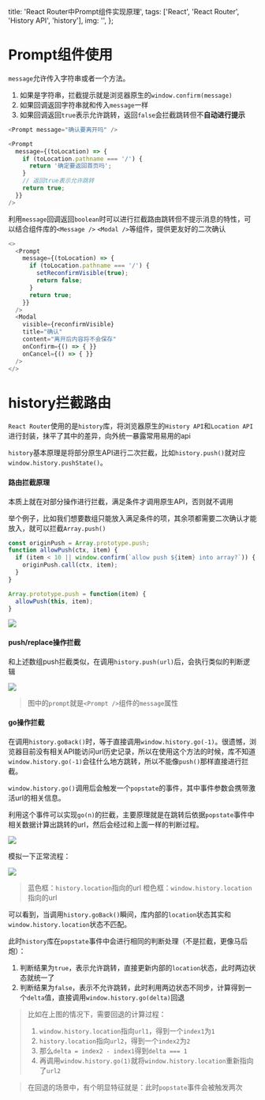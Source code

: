 
  title: 'React Router中Prompt组件实现原理',
  tags: ['React', 'React Router', 'History API', 'history'],
  img: '',
};

# Prompt组件使用

`message`允许传入字符串或者一个方法。
1. 如果是字符串，拦截提示就是浏览器原生的`window.confirm(message)`
2. 如果回调返回字符串就和传入`message`一样
3. 如果回调返回`true`表示允许跳转，返回`false`会拦截跳转但不**自动进行提示**
```ts
<Prompt message="确认要离开吗" />

<Prompt
  message={(toLocation) => {
    if (toLocation.pathname === '/') {
      return '确定要返回首页吗';
    }
    // 返回true表示允许跳转
    return true;
  }}
/>
```

利用`message`回调返回`boolean`时可以进行拦截路由跳转但不提示消息的特性，可以结合组件库的`<Message />` `<Modal />`等组件，提供更友好的二次确认
```ts
<>
  <Prompt
    message={(toLocation) => {
      if (toLocation.pathname === '/') {
        setReconfirmVisible(true);
        return false;
      }
      return true;
    }}
  />
  <Modal
    visible={reconfirmVisible}
    title="确认"
    content="离开后内容将不会保存"
    onConfirm={() => { }}
    onCancel={() => { }}
  />
</>
```

# history拦截路由
`React Router`使用的是`history`库，将浏览器原生的`History API`和`Location API`进行封装，抹平了其中的差异，向外统一暴露常用易用的api

`history`基本原理是将部分原生API进行二次拦截，比如`history.push()`就对应`window.history.pushState()`。

#### 路由拦截原理

本质上就在对部分操作进行拦截，满足条件才调用原生API，否则就不调用

举个例子，比如我们想要数组只能放入满足条件的项，其余项都需要二次确认才能放入，就可以拦截`Array.push()`
```ts
const originPush = Array.prototype.push;
function allowPush(ctx, item) {
  if (item < 10 || window.confirm(`allow push ${item} into array?`)) {
    originPush.call(ctx, item);
  }
}

Array.prototype.push = function(item) {
  allowPush(this, item);
}
```
![](../images/2022070101.png)

#### push/replace操作拦截

和上述数组push拦截类似，在调用`history.push(url)`后，会执行类似的判断逻辑

![](../images/2022070102.png)

> 图中的`prompt`就是`<Prompt />`组件的`message`属性

#### go操作拦截

在调用`history.goBack()`时，等于直接调用`window.history.go(-1)`。很遗憾，浏览器目前没有相关API能访问url历史记录，所以在使用这个方法的时候，库不知道`window.history.go(-1)`会往什么地方跳转，所以不能像`push()`那样直接进行拦截。

`window.history.go()`调用后会触发一个`popstate`的事件，其中事件参数会携带激活url的相关信息。

利用这个事件可以实现`go(n)`的拦截，主要原理就是在跳转后依据`popstate`事件中相关数据计算出跳转的url，然后会经过和上面一样的判断过程。

![](../images/2022070103.png)

模拟一下正常流程：

![](../images/2022070104.png)

> 蓝色框：`history.location`指向的url
> 橙色框：`window.history.location`指向的url

可以看到，当调用`history.goBack()`瞬间，库内部的`location`状态其实和`window.history.location`状态不匹配。

此时`history`库在`popstate`事件中会进行相同的判断处理（不是拦截，更像马后炮）：
1. 判断结果为`true`，表示允许跳转，直接更新内部的`location`状态，此时两边状态就统一了
2. 判断结果为`false`，表示不允许跳转，此时利用两边状态不同步，计算得到一个`delta`值，直接调用`window.history.go(delta)`回退

> 比如在上图的情况下，需要回退的计算过程：
> 1. `window.history.location`指向`url1`，得到一个`index1`为`1`
> 2. `history.location`指向`url2`，得到一个`index2`为`2`
> 3. 那么`delta = index2 - index1`得到`delta === 1`
> 4. 再调用`window.history.go(1)`就将`window.history.location`重新指向了`url2`

> 在回退的场景中，有个明显特征就是：此时`popstate`事件会被触发两次

